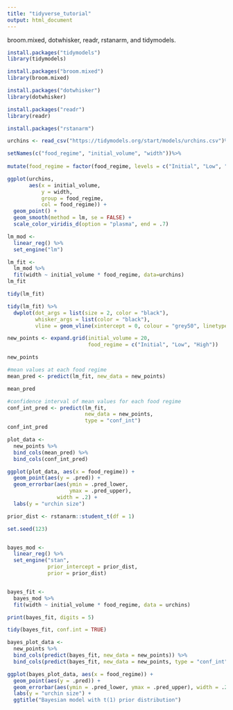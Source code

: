 ```yaml
---
title: "tidyverse_tutorial"
output: html_document
---
```


broom.mixed, dotwhisker, readr, rstanarm, and tidymodels.
```r
install.packages("tidymodels")
library(tidymodels)

install.packages("broom.mixed")
library(broom.mixed)

install.packages("dotwhisker")
library(dotwhisker)

install.packages("readr")
library(readr)

install.packages("rstanarm")
```

```r
urchins <- read_csv("https://tidymodels.org/start/models/urchins.csv")%>%

setNames(c("food_regime", "initial_volume", "width"))%>%
  
mutate(food_regime = factor(food_regime, levels = c("Initial", "Low", "High")))

ggplot(urchins,
       aes(x = initial_volume, 
           y = width, 
           group = food_regime, 
           col = food_regime)) + 
  geom_point() + 
  geom_smooth(method = lm, se = FALSE) +
  scale_color_viridis_d(option = "plasma", end = .7)
```
```r
lm_mod <- 
  linear_reg() %>% 
  set_engine("lm")

lm_fit <- 
  lm_mod %>% 
  fit(width ~ initial_volume * food_regime, data=urchins)
lm_fit

tidy(lm_fit)

tidy(lm_fit) %>% 
  dwplot(dot_args = list(size = 2, color = "black"),
         whisker_args = list(color = "black"),
         vline = geom_vline(xintercept = 0, colour = "grey50", linetype = 2))
```

```r
new_points <- expand.grid(initial_volume = 20, 
                          food_regime = c("Initial", "Low", "High"))

new_points

#mean values at each food regime
mean_pred <- predict(lm_fit, new_data = new_points)

mean_pred

#confidence interval of mean values for each food regime
conf_int_pred <- predict(lm_fit, 
                         new_data = new_points, 
                         type = "conf_int")
conf_int_pred
```

```r
plot_data <- 
  new_points %>% 
  bind_cols(mean_pred) %>% 
  bind_cols(conf_int_pred)

ggplot(plot_data, aes(x = food_regime)) + 
  geom_point(aes(y = .pred)) + 
  geom_errorbar(aes(ymin = .pred_lower, 
                    ymax = .pred_upper),
                width = .2) + 
  labs(y = "urchin size")
```

```r
prior_dist <- rstanarm::student_t(df = 1)

set.seed(123)


bayes_mod <-   
  linear_reg() %>% 
  set_engine("stan", 
             prior_intercept = prior_dist, 
             prior = prior_dist)


bayes_fit <- 
  bayes_mod %>% 
  fit(width ~ initial_volume * food_regime, data = urchins)

print(bayes_fit, digits = 5)

tidy(bayes_fit, conf.int = TRUE)
```

```r
bayes_plot_data <- 
  new_points %>% 
  bind_cols(predict(bayes_fit, new_data = new_points)) %>% 
  bind_cols(predict(bayes_fit, new_data = new_points, type = "conf_int"))

ggplot(bayes_plot_data, aes(x = food_regime)) + 
  geom_point(aes(y = .pred)) + 
  geom_errorbar(aes(ymin = .pred_lower, ymax = .pred_upper), width = .2) + 
  labs(y = "urchin size") + 
  ggtitle("Bayesian model with t(1) prior distribution")
```

